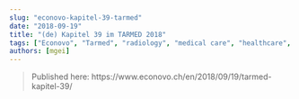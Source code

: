 ```yaml
---
slug: "econovo-kapitel-39-tarmed"
date: "2018-09-19"
title: "(de) Kapitel 39 im TARMED 2018"
tags: ["Econovo", "Tarmed", "radiology", "medical care", "healthcare", "Switzerland"]
authors: [mgei]
---
```

  
> Published here: https://www.econovo.ch/en/2018/09/19/tarmed-kapitel-39/